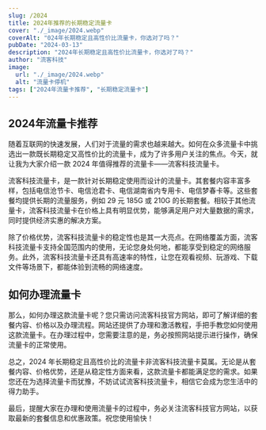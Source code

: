 ```yaml
---
slug: /2024
title: 2024年推荐的长期稳定流量卡
cover: "./_image/2024.webp"
coverAlt: "024年长期稳定且高性价比流量卡，你选对了吗？"
pubDate: "2024-03-13"
description: "2024年长期稳定且高性价比流量卡，你选对了吗？"
author: "流客科技"
image:
  url: "./_image/2024.webp"
  alt: "流量卡停机"
tags: ["2024年流量卡推荐", "长期稳定流量卡"]
---
```


## 2024年流量卡推荐

随着互联网的快速发展，人们对于流量的需求也越来越大。如何在众多流量卡中挑选出一款既长期稳定又高性价比的流量卡，成为了许多用户关注的焦点。今天，就让我为大家介绍一款 2024 年值得推荐的流量卡——流客科技流量卡。

流客科技流量卡，是一款针对长期稳定使用而设计的流量卡。其套餐内容丰富多样，包括电信沧节卡、电信沧君卡、电信湖南省内专用卡、电信梦春卡等。这些套餐均提供长期的流量服务，例如 29 元 185G 或 210G 的长期套餐。相较于其他流量卡，流客科技流量卡在价格上具有明显优势，能够满足用户对大量数据的需求，同时提供经济实惠的解决方案。

除了价格优势，流客科技流量卡的稳定性也是其一大亮点。在网络覆盖方面，流客科技流量卡支持全国范围内的使用，无论您身处何地，都能享受到稳定的网络服务。此外，流客科技流量卡还具有高速率的特性，让您在观看视频、玩游戏、下载文件等场景下，都能体验到流畅的网络速度。

## 如何办理流量卡
那么，如何办理这款流量卡呢？您只需访问流客科技官方网站，即可了解详细的套餐内容、价格以及办理流程。网站还提供了办理和激活教程，手把手教您如何使用这款流量卡。在办理过程中，您需要注意的是，务必按照网站提示进行操作，确保流量卡的正常使用。

总之，2024 年长期稳定且高性价比的流量卡非流客科技流量卡莫属。无论是从套餐内容、价格优势，还是从稳定性方面来看，这款流量卡都能满足您的需求。如果您还在为选择流量卡而犹豫，不妨试试流客科技流量卡，相信它会成为您生活中的得力助手。

最后，提醒大家在办理和使用流量卡的过程中，务必关注流客科技官方网站，以获取最新的套餐信息和优惠政策。祝您使用愉快！
